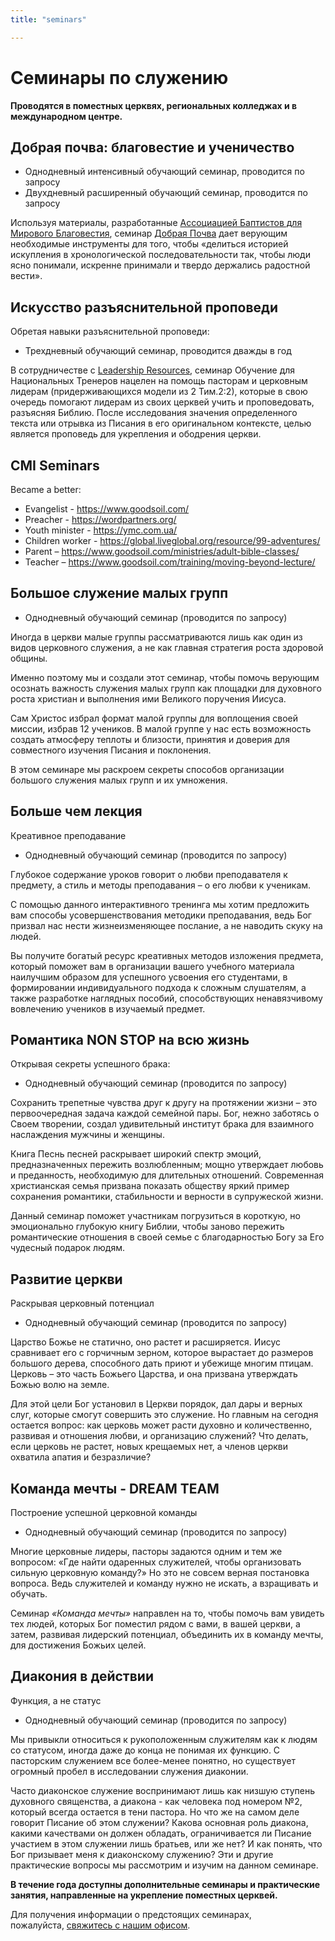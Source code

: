 ```yaml
---
title: "seminars"

---
```

# Семинары по служению

**Проводятся в поместных церквях, региональных колледжах и в международном центре.**

## Добрая почва: благовестие и ученичество

- Однодневный интенсивный обучающий семинар, проводится по запросу
- Двухдневный расширенный обучающий семинар, проводится по запросу

Используя материалы, разработанные [Ассоциацией Баптистов для Мирового Благовестия](https://www.abwe.org/), семинар [Добрая Почва](https://www.goodsoil.com/) дает верующим необходимые инструменты для того, чтобы «делиться историей искупления в хронологической последовательности так, чтобы люди ясно понимали, искренне принимали и твердо держались радостной вести».

## Искусство разъяснительной проповеди

Обретая навыки разъяснительной проповеди:

*   Трехдневный обучающий семинар, проводится дважды в год


В сотрудничестве с [Leadership Resources](https://www.leadershipresources.org/), семинар Обучение для Национальных Тренеров нацелен на помощь пасторам и церковным лидерам (придерживающихся модели из 2 Тим.2:2), которые в свою очередь помогают лидерам из своих церквей учить и проповедовать, разъясняя Библию. После исследования значения определенного текста или отрывка из Писания в его оригинальном контексте, целью является проповедь для укрепления и ободрения церкви.

## CMI Seminars

Became a better:

- Evangelist - https://www.goodsoil.com/
- Preacher - https://wordpartners.org/
- Youth minister - https://ymc.com.ua/
- Children worker -  https://global.liveglobal.org/resource/99-adventures/
- Parent – https://www.goodsoil.com/ministries/adult-bible-classes/
- Teacher – https://www.goodsoil.com/training/moving-beyond-lecture/

## Большое служение малых групп

*   Однодневный обучающий семинар (проводится по запросу)


Иногда в церкви малые группы рассматриваются лишь как один из видов церковного служения, а не как главная стратегия роста здоровой общины.

Именно поэтому мы и создали этот семинар, чтобы помочь верующим осознать важность служения малых групп как площадки для духовного роста христиан и выполнения ими Великого поручения Иисуса.

Сам Христос избрал формат малой группы для воплощения своей миссии, избрав 12 учеников. В малой группе у нас есть возможность создать атмосферу теплоты и близости, принятия и доверия для совместного изучения Писания и поклонения.

В этом семинаре мы раскроем секреты способов организации большого служения малых групп и их умножения.

## Больше чем лекция

Креативное преподавание

*   Однодневный обучающий семинар (проводится по запросу)


Глубокое содержание уроков говорит о любви преподавателя к предмету, а стиль и методы преподавания – о его любви к ученикам.

С помощью данного интерактивного тренинга мы хотим предложить вам способы усовершенствования методики преподавания, ведь Бог призвал нас нести жизнеизменяющее послание, а не наводить скуку на людей.

Вы получите богатый ресурс креативных методов изложения предмета, который поможет вам в организации вашего учебного материала наилучшим образом для успешного усвоения его студентами, в формировании индивидуального подхода к сложным слушателям, а также разработке наглядных пособий, способствующих ненавязчивому вовлечению учеников в изучаемый предмет.

## Романтика NON STOP на всю жизнь

Открывая секреты успешного брака:

*   Однодневный обучающий семинар (проводится по запросу)


Сохранить трепетные чувства друг к другу на протяжении жизни – это первоочередная задача каждой семейной пары. Бог, нежно заботясь о Своем творении, создал удивительный институт брака для взаимного наслаждения мужчины и женщины.

Книга Песнь песней раскрывает широкий спектр эмоций, предназначенных пережить возлюбленным; мощно утверждает любовь и преданность, необходимую для длительных отношений. Современная христианская семья призвана показать обществу яркий пример сохранения романтики, стабильности и верности в супружеской жизни.

Данный семинар поможет участникам погрузиться в короткую, но эмоционально глубокую книгу Библии, чтобы заново пережить романтические отношения в своей семье с благодарностью Богу за Его чудесный подарок людям.

## Развитие церкви

Раскрывая церковный потенциал

*   Однодневный обучающий семинар (проводится по запросу)


Царство Божье не статично, оно растет и расширяется. Иисус сравнивает его с горчичным зерном, которое вырастает до размеров большого дерева, способного дать приют и убежище многим птицам. Церковь – это часть Божьего Царства, и она призвана утверждать Божью волю на земле.

Для этой цели Бог установил в Церкви порядок, дал дары и верных слуг, которые смогут совершить это служение. Но главным на сегодня остается вопрос: как церковь может расти духовно и количественно, развивая и отношения любви, и организацию служений? Что делать, если церковь не растет, новых крещаемых нет, а членов церкви охватила апатия и безразличие?

## Команда мечты - DREAM TEAM

Построение успешной церковной команды

*   Однодневный обучающий семинар (проводится по запросу)


Многие церковные лидеры, пасторы задаются одним и тем же вопросом: «Где найти одаренных служителей, чтобы организовать сильную церковную команду?» Но это не совсем верная постановка вопроса. Ведь служителей и команду нужно не искать, а взращивать и обучать.

Семинар _«Команда мечты»_ направлен на то, чтобы помочь вам увидеть тех людей, которых Бог поместил рядом с вами, в вашей церкви, а затем, развивая лидерский потенциал, объединить их в команду мечты, для достижения Божьих целей.

## Диакония в действии

Функция, а не статус

*   Однодневный обучающий семинар (проводится по запросу)


Мы привыкли относиться к рукоположенным служителям как к людям со статусом, иногда даже до конца не понимая их функцию. С пасторским служением все более-менее понятно, но существует огромный пробел в исследовании служения диаконии.

Часто диаконское служение воспринимают лишь как низшую ступень духовного священства, а диакона - как человека под номером №2, который всегда остается в тени пастора. Но что же на самом деле говорит Писание об этом служении? Какова основная роль диакона, какими качествами он должен обладать, ограничивается ли Писание участием в этом служении лишь братьев, или же нет? И как понять, что Бог призывает меня к диаконскому служению? Эти и другие практические вопросы мы рассмотрим и изучим на данном семинаре.

**В течение года доступны дополнительные семинары и практические занятия, направленные на укрепление поместных церквей.**

Для получения информации о предстоящих семинарах, пожалуйста, [свяжитесь с нашим офисом](https://cmieurasia.org/ru/contact.html).
